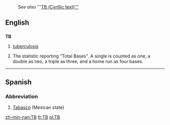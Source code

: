 :''See also'' '''[[ТВ|ТВ (Cyrillic text)''']]
==English==

==={{initialism}}===
'''TB'''

# [[tuberculosis]]
# {{baseball}} The statistic reporting "Total Bases".  A single is counted as one, a double as two, a triple as three, and a home run as four bases.

----

==Spanish==

===Abbreviation===
{{infl|es|abbreviation}}

# [[Tabasco]] (Mexican state)

[[zh-min-nan:TB]]
[[fr:TB]]
[[pl:TB]]